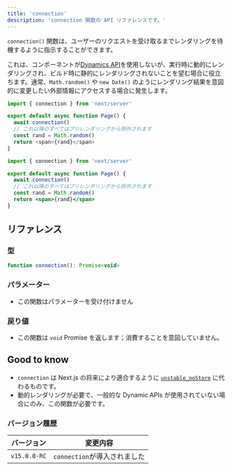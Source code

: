 ```yaml
---
title: 'connection'
description: 'connection 関数の API リファレンスです。'
---
```


`connection()` 関数は、ユーザーのリクエストを受け取るまでレンダリングを待機するように指示することができます。

これは、コンポーネントが[Dynamics API](/docs/app/building-your-application/rendering/server-components#dynamic-apis)を使用しないが、実行時に動的にレンダリングされ、ビルド時に静的にレンダリングされないことを望む場合に役立ちます。通常、`Math.random()` や `new Date()` のようにレンダリング結果を意図的に変更したい外部情報にアクセスする場合に発生します。

```ts filename="app/page.tsx" switcher
import { connection } from 'next/server'

export default async function Page() {
  await connection()
  // これ以降のすべてはプリレンダリングから除外されます
  const rand = Math.random()
  return <span>{rand}</span>
}
```

```jsx filename="app/page.js" switcher
import { connection } from 'next/server'

export default async function Page() {
  await connection()
  // これ以降のすべてはプリレンダリングから除外されます
  const rand = Math.random()
  return <span>{rand}</span>
}
```

## リファレンス

### 型

```jsx
function connection(): Promise<void>
```

### パラメーター

- この関数はパラメーターを受け付けません

### 戻り値

- この関数は `void` Promise を返します；消費することを意図していません。

## Good to know

- `connection` は Next.js の将来により適合するように [`unstable_noStore`](/docs/app/api-reference/functions/unstable_noStore) に代わるものです。
- 動的レンダリングが必要で、一般的な Dynamic APIs が使用されていない場合にのみ、この関数が必要です。

### バージョン履歴

| バージョン      | 変更内容                  |
| ------------ | ------------------------ |
| `v15.0.0-RC` | `connection`が導入されました |
